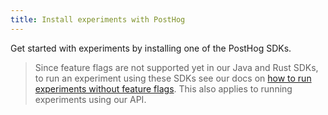 ```yaml
---
title: Install experiments with PostHog
---
```



Get started with experiments by installing one of the PostHog SDKs.

<ExperimentInstallationPlatforms />

> Since feature flags are not supported yet in our Java and Rust SDKs, to run an experiment using these SDKs see our docs on [how to run experiments without feature flags](/docs/experiments/running-experiments-without-feature-flags). This also applies to running experiments using our API.